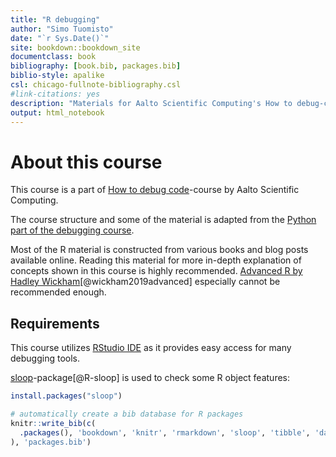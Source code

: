 ```yaml
--- 
title: "R debugging"
author: "Simo Tuomisto"
date: "`r Sys.Date()`"
site: bookdown::bookdown_site
documentclass: book
bibliography: [book.bib, packages.bib]
biblio-style: apalike
csl: chicago-fullnote-bibliography.csl
#link-citations: yes
description: "Materials for Aalto Scientific Computing's How to debug-course, R part"
output: html_notebook
---
```


# About this course

This course is a part of
[How to debug code](https://scicomp.aalto.fi/training/scip/debugging-2022/)-course
by Aalto Scientific Computing.

The course structure and some of the material is adapted from the
[Python part of the debugging course](https://aaltoscicomp.github.io/python-debugging).

Most of the R material is constructed from various books and blog posts available online.
Reading this material for more in-depth explanation of concepts shown in this course
is highly recommended. [Advanced R by Hadley Wickham](https://adv-r.hadley.nz/)[@wickham2019advanced]
especially cannot be recommended enough.

## Requirements

This course utilizes [RStudio IDE](https://www.rstudio.com/) as it provides easy access
for many debugging tools.

[sloop](https://cran.r-project.org/web/packages/sloop/index.html)-package[@R-sloop] is used
to check some R object features:
```r
install.packages("sloop")
```


```r
# automatically create a bib database for R packages
knitr::write_bib(c(
  .packages(), 'bookdown', 'knitr', 'rmarkdown', 'sloop', 'tibble', 'data.table'
), 'packages.bib')
```
